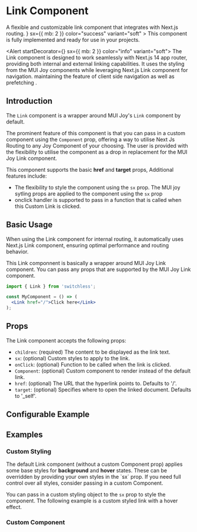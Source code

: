 


<Meta of={LinkStories} />

# Link Component



<Subtitle>
  A flexible and customizable link component that integrates with Next.js routing.
</Subtitle>
<Alert 
  startDecorator={<CheckCircleIcon />} 
  sx={{ mb: 2 }} 
  color="success" 
  variant="soft"
>
  This component is fully implemented and ready for use in your projects.
</Alert>

<Alert startDecorator={<InfoIcon />} sx={{ mb: 2 }} color="info" variant="soft">
  The Link component is designed to work seamlessly with Next.js 14 app router, providing both internal and external linking capabilities.
  It uses the styling from the MUI Joy components while leveraging Next.js Link component for navigation.
  maintaining the feature of client side navigation as well as prefetching .
</Alert>

## Introduction

The `Link` component is a wrapper around MUI Joy's `Link` component by default.  

The prominent feature of this component is that you can pass in a custom component using the `Component` prop, offering a way to utilise Next Js Routing to any Joy Component of your choosing.
The user is provided with the flexibility to utilise the component as a drop in replacement for the MUI Joy Link component.

This component supports the basic <b>href</b> and <b>target</b> props,
Additional features include:
- The flexibility to style the component using the `sx` prop. The MUI joy sytling props are applied to the component using the `sx` prop
- onclick handler is supported to pass in a function that is called when this Custom Link is clicked.

## Basic Usage
<Alert color="info" variant="soft">
  When using the Link component for internal routing, it automatically uses Next.js Link component, ensuring optimal performance and routing behavior.
</Alert>


This Link componnent is basically a wrapper around  MUI Joy Link component.
You can pass any props that are supported by the MUI Joy Link component.
```jsx
import { Link } from 'switchless';

const MyComponent = () => (
  <Link href="/">Click here</Link>
);
```

## Props

The Link component accepts the following props:

- `children`: (required) The content to be displayed as the link text.
- `sx`: (optional) Custom styles to apply to the link.
- `onClick`: (optional) Function to be called when the link is clicked.
- `Component`: (optional) Custom component to render instead of the default link.
- `href`: (optional) The URL that the hyperlink points to. Defaults to '/'.
- `target`: (optional) Specifies where to open the linked document. Defaults to '_self'.

## Configurable Example

<Canvas of={LinkStories.Default} />

<Controls of={LinkStories.Default} />

## Examples








### Custom Styling
<Alert color="warning" variant="soft">
  The default Link component (without a custom Component prop) applies some base styles for <strong>background</strong> and <strong>hover</strong> states. 
  These can be overridden by providing your own styles in the `sx` prop. If you need full control over all styles, consider passing in a custom Component.
</Alert>


You can pass in a custom styling object to the `sx` prop to style the component. The following example is a custom styled link with a hover effect.




<Canvas of={LinkStories.CustomStyling} />

### Custom Component

<Canvas of={LinkStories.CustomComponent} />




